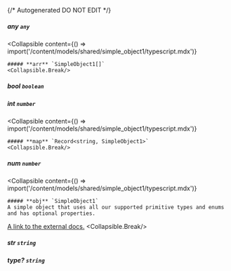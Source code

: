 {/* Autogenerated DO NOT EDIT  */}

##### **any** `any`

<Collapsible
    content={() => import('/content/models/shared/simple_object1/typescript.mdx')}
>
    ##### **arr** `SimpleObject1[]`
    <Collapsible.Break/>
</Collapsible>

##### **bool** `boolean`

##### **int** `number`

<Collapsible
    content={() => import('/content/models/shared/simple_object1/typescript.mdx')}
>
    ##### **map** `Record<string, SimpleObject1>`
    <Collapsible.Break/>
</Collapsible>

##### **num** `number`

<Collapsible
    content={() => import('/content/models/shared/simple_object1/typescript.mdx')}
>
    ##### **obj** `SimpleObject1`
    A simple object that uses all our supported primitive types and enums and has optional properties.

[A link to the external docs.](https://docs.speakeasyapi.dev)
    <Collapsible.Break/>
</Collapsible>

##### **str** `string`

##### **type?** `string`

